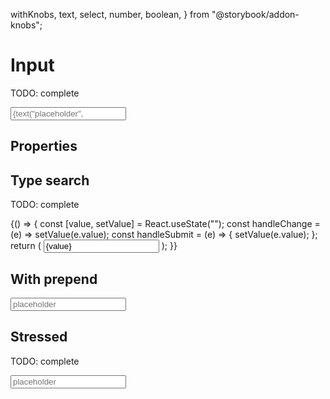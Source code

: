   withKnobs,
  text,
  select,
  number,
  boolean,
} from "@storybook/addon-knobs";



<Meta title="Atoms/Input" component={Input} />

# Input

TODO: complete

<Preview>
  <Story name="default" parameters={{ decorators: [withKnobs, withA11y] }}>
    <Input
      type={select("type", [
        "text",
        "tel",
        "number",
        "password",
        "email",
        "search",
      ])}
      label={text("label", "Label")}
      placeholder={text("placeholder", "placeholder")}
      multiRows={boolean("multiRows", false)}
      rows={number("rows", 1)}
      focused={boolean("focused", false)}
      isValid={boolean("isValid", true)}
      autoCapitalize={boolean("autoCapitalize", false)}
      autoCorrect={boolean("autoCorrect", false)}
      name="name"
      onChange={action("onChange")}
    />
  </Story>
</Preview>

## Properties

<Props of={Input.type} />

## Type search

TODO: complete

<Preview withToolbar>
  <Story name="type search" parameters={{ decorators: [withKnobs, withA11y] }}>
    {() => {
      const [value, setValue] = React.useState("");
      const handleChange = (e) => setValue(e.value);
      const handleSubmit = (e) => {
        setValue(e.value);
      };
      return (
        <Input
          type="search"
          placeholder="placeholder"
          name="name"
          value={value}
          onChange={handleChange}
          onSubmit={handleSubmit}
        />
      );
    }}
  </Story>
</Preview>

## With prepend

<Preview withToolbar>
  <Story name="with prepend">
    <Input
      label="Label"
      prepend={ArrowRightIcon}
      value=""
      placeholder="placeholder"
      name="name"
    />
  </Story>
</Preview>

## Stressed

TODO: complete

<Preview withToolbar>
  <Story name="stressed">
    <Input
      label={LOREM_STRESS}
      value=""
      name="name"
      placeholder="placeholder"
    />
  </Story>
</Preview>
